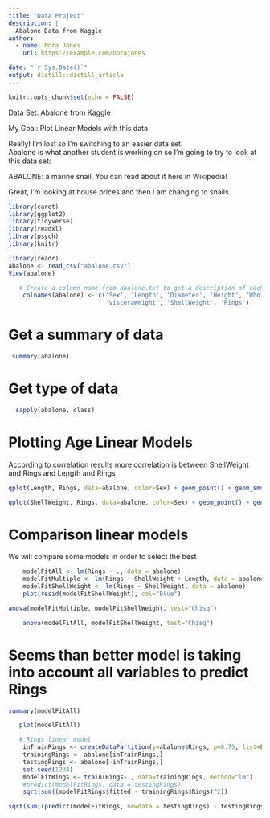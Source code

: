 ```yaml
---
title: "Data Project"
description: |
  Abalone Data from Kaggle 
author:
  - name: Nora Jones 
    url: https://example.com/norajones

date: "`r Sys.Date()`"
output: distill::distill_article
---
```


```r
knitr::opts_chunk$set(echo = FALSE)
```

Data Set: Abalone from Kaggle 

My Goal: Plot Linear Models with this data 


Really!  I'm lost so I'm switching to an easier data set.  
Abalone is what another student is working on so I'm going to try to look at this data set: 

ABALONE:  a marine snail.  You can read about it here in Wikipedia!  

Great, I'm looking at house prices and then  I am changing to snails. 

```r
library(caret)
library(ggplot2)
library(tidyverse)
library(readxl)
library(psych)
library(knitr)

```
```r
library(readr)
abalone <- read_csv("abalone.csv")
View(abalone)

```

```r
   # Create a column name from abalone.txt to get a description of each record value
    colnames(abalone) <- c('Sex', 'Length', 'Diameter', 'Height', 'WholeWeight', 'ShuckedWeight',
                           'VisceraWeight', 'ShellWeight', 'Rings')

```
# Get a summary of data 
```r
 summary(abalone)
```
# Get type of data
```r
  sapply(abalone, class)
```

# Plotting Age Linear Models
According to correlation results more correlation is between ShellWeight and Rings and Length and Rings

```r
qplot(Length, Rings, data=abalone, color=Sex) + geom_point() + geom_smooth(method="lm")
```
  
```r
qplot(ShellWeight, Rings, data=abalone, color=Sex) + geom_point() + geom_smooth(method="lm")
```
# Comparison linear models
We will compare some models in order to select the best
   
```r
    modelFitAll <- lm(Rings ~ ., data = abalone) 
    modelFitMultiple <- lm(Rings ~ ShellWeight + Length, data = abalone)   
    modelFitShellWeight <- lm(Rings ~ ShellWeight, data = abalone) 
    plot(resid(modelFitShellWeight), col="Blue")
```
```r
anova(modelFitMultiple, modelFitShellWeight, test="Chisq")
```
```r
    anova(modelFitAll, modelFitShellWeight, test="Chisq")
```

# Seems than better model is taking into account all variables to predict Rings
```r
summary(modelFitAll)
```
```r
   plot(modelFitAll)
```
```r
   # Rings linear model
    inTrainRings <- createDataPartition(y=abalone$Rings, p=0.75, list=FALSE)
    trainingRings <- abalone[inTrainRings,]
    testingRings <- abalone[-inTrainRings,]
    set.seed(1234)
    modelFitRings <- train(Rings~., data=trainingRings, method="lm")
    #predict(modelFitRings, data = testingRings)
    sqrt(sum((modelFitRings$fitted - trainingRings$Rings)^2))
```
```r
sqrt(sum((predict(modelFitRings, newdata = testingRings) - testingRings$Rings)^2))
```
    


